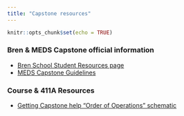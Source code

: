 ```yaml
---
title: "Capstone resources"
---
```


```r
knitr::opts_chunk$set(echo = TRUE)
```

### Bren & MEDS Capstone official information

-   [Bren School Student Resources page](https://bren.ucsb.edu/academic-resources-current-students)
-   [MEDS Capstone Guidelines](https://docs.google.com/document/d/1eBHXpPCBlsMLdf1F6vG-ypPnkNpetCMu/edit?usp=sharing&ouid=109332249664255975278&rtpof=true&sd=true)

### Course & 411A Resources

- [Getting Capstone help "Order of Operations" schematic](https://drive.google.com/uc?export=download&id=1Xk2tH38phyiKAXPiLWyTxzFxaxfu5s-l) 

